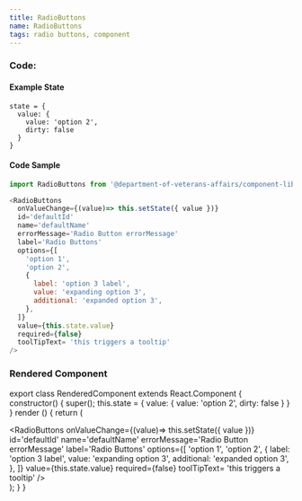 ```yaml
---
title: RadioButtons
name: RadioButtons
tags: radio buttons, component
---
```



### Code:

#### Example State
```
state = {
  value: {
    value: 'option 2',
    dirty: false
  }
}
```

#### Code Sample
```javascript
import RadioButtons from '@department-of-veterans-affairs/component-library/RadioButtons'

<RadioButtons
  onValueChange={(value)=> this.setState({ value })}
  id='defaultId'
  name='defaultName'
  errorMessage='Radio Button errorMessage'
  label='Radio Buttons'
  options={[
    'option 1',
    'option 2',
    {
      label: 'option 3 label',
      value: 'expanding option 3',
      additional: 'expanded option 3',
    },
  ]}
  value={this.state.value}
  required={false}
  toolTipText= 'this triggers a tooltip'
/>
```

### Rendered Component

export class RenderedComponent extends React.Component {
  constructor() {
    super();
    this.state = {
      value: {
        value: 'option 2',
        dirty: false
      }
    }
  }
  render () {
    return (
      <div className="site-c-reactcomp__rendered">
        <RadioButtons
          onValueChange={(value)=> this.setState({ value })}
          id='defaultId'
          name='defaultName'
          errorMessage='Radio Button errorMessage'
          label='Radio Buttons'
          options={[
            'option 1',
            'option 2',
            {
              label: 'option 3 label',
              value: 'expanding option 3',
              additional: 'expanded option 3',
            },
          ]}
          value={this.state.value}
          required={false}
          toolTipText= 'this triggers a tooltip'
        />
      </div>
    );
  }
}

<RenderedComponent />
